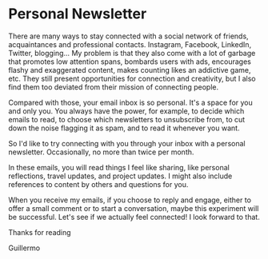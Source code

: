 # Personal Newsletter

There are many ways to stay connected with a social network of friends, acquaintances and professional contacts. Instagram, Facebook, LinkedIn, Twitter, blogging… My problem is that they also come with a lot of garbage that promotes low attention spans, bombards users with ads, encourages flashy and exaggerated content, makes counting likes an addictive game, etc. They still present opportunities for connection and creativity, but I also find them too deviated from their mission of connecting people.

Compared with those, your email inbox is so personal. It's a space for you and only you. You always have the power, for example, to decide which emails to read, to choose which newsletters to unsubscribe from, to cut down the noise flagging it as spam, and to read it whenever you want.

So I'd like to try connecting with you through your inbox with a personal newsletter. Occasionally, no more than twice per month.

In these emails, you will read things I feel like sharing, like personal reflections, travel updates, and project updates. I might also include references to content by others and questions for you.

When you receive my emails, if you choose to reply and engage, either to offer a small comment or to start a conversation, maybe this experiment will be successful. Let's see if we actually feel connected! I look forward to that.

Thanks for reading

Guillermo
